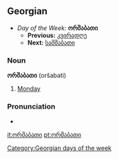 ==Georgian==
*''Day of the Week:'' '''ორშაბათი'''
**'''Previous:''' [[კვირადღე]]
**'''Next:''' [[სამშაბათი]]

===Noun===
'''ორშაბათი''' (oršabati)

# [[Monday]]

===Pronunciation===
*{{audio|ka-ორშაბათი.ogg|Audio (GE)}}

[[Category:Georgian days of the week]]

[[it:ორშაბათი]]
[[pt:ორშაბათი]]